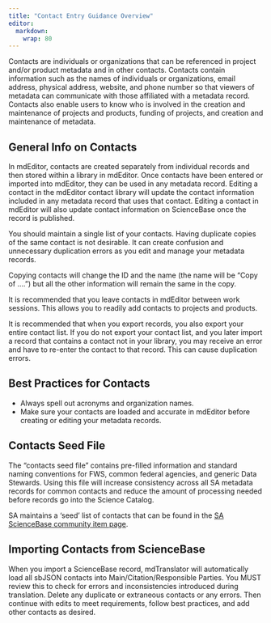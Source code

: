 ```yaml
---
title: "Contact Entry Guidance Overview"
editor: 
  markdown: 
    wrap: 80
---
```


Contacts are individuals or organizations that can be referenced in project
and/or product metadata and in other contacts. Contacts contain information such
as the names of individuals or organizations, email address, physical address,
website, and phone number so that viewers of metadata can communicate with those
affiliated with a metadata record. Contacts also enable users to know who is
involved in the creation and maintenance of projects and products, funding of
projects, and creation and maintenance of metadata.

## General Info on Contacts

In mdEditor, contacts are created separately from individual records and then
stored within a library in mdEditor. Once contacts have been entered or imported
into mdEditor, they can be used in any metadata record. Editing a contact in the
mdEditor contact library will update the contact information included in any
metadata record that uses that contact. Editing a contact in mdEditor will also
update contact information on ScienceBase once the record is published.

::: {.callout-caution}
You should maintain a single list of your contacts.
Having duplicate copies of the same contact is not desirable. It can create
confusion and unnecessary duplication errors as you edit and manage your
metadata records.
:::

Copying contacts will change the ID and the name (the name will be “Copy of ….”)
but all the other information will remain the same in the copy.

It is recommended that you leave contacts in mdEditor between work sessions.
This allows you to readily add contacts to projects and products.

::: {.callout-info}
It is recommended that when you export records, you also
export your entire contact list. If you do not export your contact list, and you
later import a record that contains a contact not in your library, you may
receive an error and have to re-enter the contact to that record. This can cause
duplication errors. 
:::

## Best Practices for Contacts

-   Always spell out acronyms and organization names.
-   Make sure your contacts are loaded and accurate in mdEditor before creating
    or editing your metadata records.

## Contacts Seed File

The "contacts seed file" contains pre-filled information and standard naming
conventions for FWS, common federal agencies, and generic Data Stewards. Using
this file will increase consistency across all SA metadata records for common
contacts and reduce the amount of processing needed before records go into the
Science Catalog.

SA maintains a 'seed' list of contacts that can be found in the
[SA ScienceBase community item page](https://www.sciencebase.gov/catalog/item/5b4e1c3fe4b06a6dd17df2d3).

## Importing Contacts from ScienceBase

When you import a ScienceBase record, mdTranslator will automatically load all
sbJSON contacts into Main/Citation/Responsible Parties. You MUST review this to
check for errors and inconsistencies introduced during translation. Delete any
duplicate or extraneous contacts or any errors. Then continue with edits to meet
requirements, follow best practices, and add other contacts as desired.
